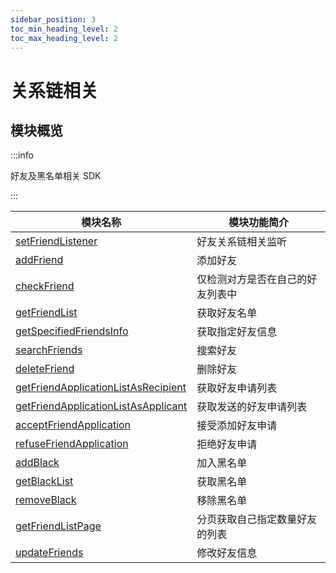 ```yaml
---
sidebar_position: 3
toc_min_heading_level: 2
toc_max_heading_level: 2
---
```


# 关系链相关

## 模块概览

:::info

好友及黑名单相关 SDK

:::

| 模块名称                                                                                            | 模块功能简介                     |
| --------------------------------------------------------------------------------------------------- | -------------------------------- |
| [setFriendListener](docs/sdks/api/relation/setFriendListener.mdx)                                     | 好友关系链相关监听               |
| [addFriend](docs/sdks/api/relation/addFriend.mdx)                                                     | 添加好友                         |
| [checkFriend](docs/sdks/api/relation/checkFriend.mdx)                                                 | 仅检测对方是否在自己的好友列表中 |
| [getFriendList](docs/sdks/api/relation/getFriendList.mdx)                                             | 获取好友名单                     |
| [getSpecifiedFriendsInfo](docs/sdks/api/relation/getSpecifiedFriendsInfo.mdx)                         | 获取指定好友信息                 |
| [searchFriends](docs/sdks/api/relation/searchFriends.mdx)                                             | 搜索好友                         |
| [deleteFriend](docs/sdks/api/relation/deleteFriend.mdx)                                               | 删除好友                         |
| [getFriendApplicationListAsRecipient](docs/sdks/api/relation/getFriendApplicationListAsRecipient.mdx) | 获取好友申请列表                 |
| [getFriendApplicationListAsApplicant](docs/sdks/api/relation/getFriendApplicationListAsApplicant.mdx) | 获取发送的好友申请列表           |
| [acceptFriendApplication](docs/sdks/api/relation/acceptFriendApplication.mdx)                         | 接受添加好友申请                 |
| [refuseFriendApplication](docs/sdks/api/relation/refuseFriendApplication.mdx)                         | 拒绝好友申请                     |
| [addBlack](docs/sdks/api/relation/addBlack.mdx)                                                       | 加入黑名单                       |
| [getBlackList](docs/sdks/api/relation/getBlackList.mdx)                                               | 获取黑名单                       |
| [removeBlack](docs/sdks/api/relation/removeBlack.mdx)                                                 | 移除黑名单                       |
| [getFriendListPage](docs/sdks/api/relation/getFriendListPage.mdx)                                     | 分页获取自己指定数量好友的列表 |
| [updateFriends](docs/sdks/api/relation/updateFriends.mdx)                                     | 修改好友信息 |